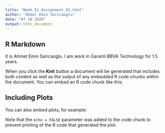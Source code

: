 ---
title: "Week_01_Assignment_01.html"
author: "Ahmet Emin Saricaoglu"
date: "07 10 2020"
output: html_document
---



## R Markdown

It is Ahmet Emin Saricaoglu. I am work in Garanti BBVA Technology for 1.5 years.

When you click the **Knit** button a document will be generated that includes both content as well as the output of any embedded R code chunks within the document. You can embed an R code chunk like this:



## Including Plots

You can also embed plots, for example:



Note that the `echo = FALSE` parameter was added to the code chunk to prevent printing of the R code that generated the plot.
